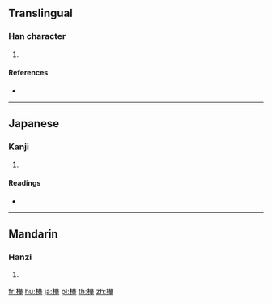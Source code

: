 ==Translingual==

===Han character===
{{Han char|rn=75|rad=木|as=13|sn=17|four=|canj=DTCJ|ids=⿰木輂}}

# {{defn|Han|sort=木13}}

====References====
* {{Han ref|kx=0556.210|dkj=15653|dj=0945.360|hdz=21299.050|uh=6A8B|ud=27275}}

----

==Japanese==

===Kanji===
{{ja-kanji|grade=|rs=木13}}

# {{defn|lang=ja|sort=木13}}

====Readings====
* {{ja-readings|on=[[きょく]] (kyoku), [[こく]] (koku), [[きょう]] (kyō)|kun=[[かんじき]] (kanjiki)}}

----

==Mandarin==

===Hanzi===
{{cmn-hanzi|pin=[[jū]] ([[ju1]])|wg=chü<sup>1</sup>}}

# {{defn|lang=cmn|sort=木13}}

[[fr:檋]]
[[hu:檋]]
[[ja:檋]]
[[pl:檋]]
[[th:檋]]
[[zh:檋]]